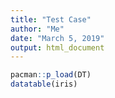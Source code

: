 ```yaml
---
title: "Test Case"
author: "Me"
date: "March 5, 2019"
output: html_document
---
```


```r
pacman::p_load(DT)
datatable(iris)
```